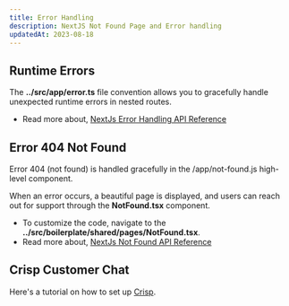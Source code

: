 ```yaml
---
title: Error Handling
description: NextJS Not Found Page and Error handling
updatedAt: 2023-08-18
---
```



## Runtime Errors

The **../src/app/error.ts** file convention allows you to gracefully handle unexpected runtime errors in nested routes.

* Read more about, [NextJs Error Handling API Reference](https://nextjs.org/docs/app/building-your-application/routing/error-handling)

## Error 404 Not Found

Error 404 (not found) is handled gracefully in the /app/not-found.js high-level component.

When an error occurs, a beautiful page is displayed, and users can reach out for support through the 
**NotFound.tsx** component. 

* To customize the code, navigate to the **../src/boilerplate/shared/pages/NotFound.tsx**.
* Read more about, [NextJs Not Found API Reference](https://nextjs.org/docs/app/api-reference/file-conventions/not-found)

## Crisp Customer Chat

Here's a tutorial on how to set up [Crisp](https://help.crisp.chat/en/article/how-to-install-crisp-live-chat-on-nextjs-xh9yse/).
